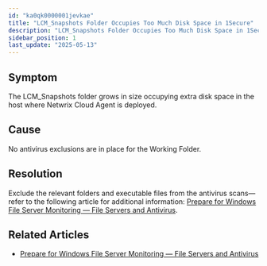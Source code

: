 ```yaml
---
id: "ka0qk0000001jevkae"
title: "LCM_Snapshots Folder Occupies Too Much Disk Space in 1Secure"
description: "LCM_Snapshots Folder Occupies Too Much Disk Space in 1Secure"
sidebar_position: 1
last_update: "2025-05-13"
---
```


## Symptom

The LCM_Snapshots folder grows in size occupying extra disk space in the host where Netwrix Cloud Agent is deployed. 

## Cause

No antivirus exclusions are in place for the Working Folder.

## Resolution

Exclude the relevant folders and executable files from the antivirus scans—refer to the following article for additional information: [Prepare for Windows File Server Monitoring — File Servers and Antivirus](https://helpcenter.netwrix.com/bundle/1Secure/page/Content/1Secure/Configuration/Computer/Overview.htm#file_servers_and_antivirus). 

## Related Articles

  * [Prepare for Windows File Server Monitoring — File Servers and Antivirus](https://helpcenter.netwrix.com/bundle/1Secure/page/Content/1Secure/Configuration/Computer/Overview.htm#file_servers_and_antivirus)

